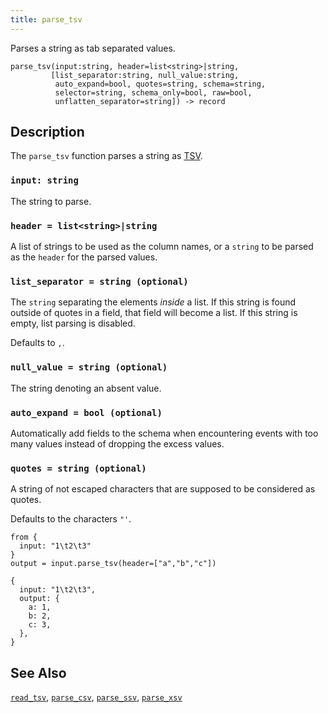 ```yaml
---
title: parse_tsv
---
```


Parses a string as tab separated values.

```tql
parse_tsv(input:string, header=list<string>|string,
         [list_separator:string, null_value:string,
          auto_expand=bool, quotes=string, schema=string,
          selector=string, schema_only=bool, raw=bool,
          unflatten_separator=string]) -> record
```

## Description

The `parse_tsv` function parses a string as
[TSV](https://en.wikipedia.org/wiki/Tab-separated_values).

### `input: string`

The string to parse.

### `header = list<string>|string`

A list of strings to be used as the column names, or a `string` to be parsed as
the `header` for the parsed values.

### `list_separator = string (optional)`

The `string` separating the elements _inside_ a list. If this string is found
outside of quotes in a field, that field will become a list. If this string is
empty, list parsing is disabled.

Defaults to `,`.

### `null_value = string (optional)`

The string denoting an absent value.

### `auto_expand = bool (optional)`

Automatically add fields to the schema when encountering events with too many
values instead of dropping the excess values.

### `quotes = string (optional)`

A string of not escaped characters that are supposed to be considered as quotes.

Defaults to the characters `"'`.


<ParsingOptions />

```tql
from {
  input: "1\t2\t3"
}
output = input.parse_tsv(header=["a","b","c"])
```

```tql
{
  input: "1\t2\t3",
  output: {
    a: 1,
    b: 2,
    c: 3,
  },
}
```

## See Also

[`read_tsv`](../operators/read_tsv), [`parse_csv`](parse_csv),
[`parse_ssv`](parse_ssv), [`parse_xsv`](parse_xsv)
